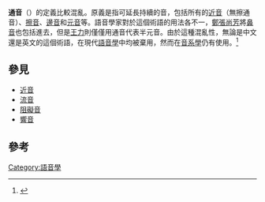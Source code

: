 {{About|語言學中的持續音|音樂中的持續音|持續音 (音樂)}}
'''通音'''（{{lang-en|continuant}}）的定義比較混亂。原義是指可延長持續的音，包括所有的[[近音|近音]]（無擦通音）、[[擦音|擦音]]、[[邊音|邊音]]和[[元音|元音]]等。語音學家對於這個術語的用法各不一，[[鄭張尚芳|鄭張尚芳]]將[[鼻音|鼻音]]也包括進去，但是[[王力_(语言学家)|王力]]則僅僅用通音代表半元音。由於這種混亂性，無論是中文還是英文的這個術語，在現代[[語音學|語音學]]中均被棄用，然而在[[音系學|音系學]]仍有使用。<ref>{{cite book|author1=朱晓农|title=语音学|date=2010-03|location=北京|isbn=978-7-100-06681-5|pages=150~151}}</ref>

==參見==
* [[近音|近音]]
* [[流音|流音]]
* [[阻礙音|阻礙音]]
* [[響音|響音]]

== 參考 ==
{{reflist}}

{{consonants}}
{{ling-stub}}
[[Category:語音學|Category:語音學]]